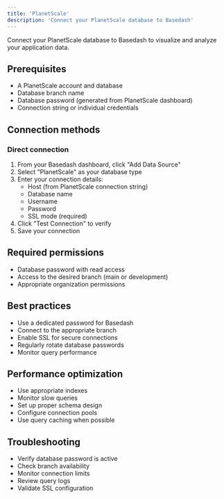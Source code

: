 ```yaml
---
title: 'PlanetScale'
description: 'Connect your PlanetScale database to Basedash'
---
```


Connect your PlanetScale database to Basedash to visualize and analyze your application data.

## Prerequisites
- A PlanetScale account and database
- Database branch name
- Database password (generated from PlanetScale dashboard)
- Connection string or individual credentials

## Connection methods

### Direct connection
1. From your Basedash dashboard, click "Add Data Source"
2. Select "PlanetScale" as your database type
3. Enter your connection details:
   - Host (from PlanetScale connection string)
   - Database name
   - Username
   - Password
   - SSL mode (required)
4. Click "Test Connection" to verify
5. Save your connection

## Required permissions
- Database password with read access
- Access to the desired branch (main or development)
- Appropriate organization permissions

## Best practices
- Use a dedicated password for Basedash
- Connect to the appropriate branch
- Enable SSL for secure connections
- Regularly rotate database passwords
- Monitor query performance

## Performance optimization
- Use appropriate indexes
- Monitor slow queries
- Set up proper schema design
- Configure connection pools
- Use query caching when possible

## Troubleshooting
- Verify database password is active
- Check branch availability
- Monitor connection limits
- Review query logs
- Validate SSL configuration
